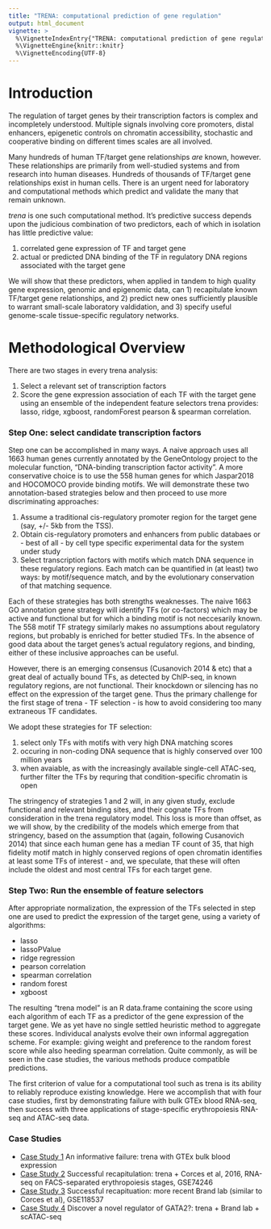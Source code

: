 ```yaml
---
title: "TRENA: computational prediction of gene regulation"
output: html_document
vignette: >
  %\VignetteIndexEntry{"TRENA: computational prediction of gene regulation"}
  %\VignetteEngine{knitr::knitr}
  %\VignetteEncoding{UTF-8}
---
```


# Introduction

The regulation of target genes by their transcription factors is complex and incompletely
understood.  Multiple signals involving core promoters, distal enhancers, epigenetic controls
on chromatin accessibility, stochastic and cooperative binding on different times scales are
all involved.

Many hundreds of human TF/target gene relationships *are* known, however.  These relationships
are primarily from  well-studied systems and from research into human diseases.  Hundreds of
thousands of TF/target gene relationships exist in human cells.  There is an urgent need
for laboratory and computational methods which predict and validate the many that remain unknown.

*trena* is one such computational method.  It's predictive success depends upon the judicious
combination of two predictors, each of which in isolation has little predictive value:

   1) correlated gene expression of TF and target gene
   2) actual or predicted DNA binding of the TF in regulatory DNA regions associated with
      the target gene

We will show that these predictors, when applied in tandem to high quality gene expression, genomic
and epigenomic data, can 1) recapitulate known TF/target gene relationships, and 2) predict new ones
sufficiently plausible to warrant small-scale laboratory valdidation, and 3) specify useful
genome-scale tissue-specific regulatory networks.  

# Methodological Overview

There are two stages in every trena analysis:

  1. Select a relevant set of transcription factors
  2. Score the gene expression association of each TF with the target gene using an ensemble of
     the independent feature selectors trena provides: lasso, ridge, xgboost, randomForest
     pearson & spearman correlation.

### Step One: select candidate transcription factors

Step one can be accomplished in many ways.  A naive approach uses all 1663 human genes currently
annotated by the GeneOntology project to the molecular function, "DNA-binding transcription factor activity".
A more conservative choice is to use the 558 human genes for which Jaspar2018 and HOCOMOCO provide
binding motifs.  We will demonstrate these two annotation-based strategies below and then proceed
to use more discriminating approaches:

  1.  Assume a traditional cis-regulatory promoter region for the target gene (say, +/-
      5kb from the TSS).
  2.  Obtain cis-regulatory promoters and enhancers from public databaes or - best of all -
      by cell type specific experimental data for the system under study
  3.  Select transcription factors with motifs which match DNA sequence in these regulatory regions.
      Each match can be quantified in (at least) two ways:  by motif/sequence match, and by
      the evolutionary conservation of that matching sequence.

Each of these strategies has both strengths weaknesses.  The naive 1663 GO annotation gene strategy
will identify TFs (or co-factors) which may be active and functional but for which a binding motif
is not neccesarily known.  The 558 motif TF strategy similarly makes no assumptions about regulatory regions, but
probably is enriched for better studied TFs. In the absence of good data about the target genes's
actual regulatory regions, and binding, either of these inclusive approaches can be useful.

However, there is an emerging consensus (Cusanovich 2014 & etc) that a great deal of actually bound
TFs, as detected by ChIP-seq, in known regulatory regions, are not functional.  Their
knockdown or silencing has no effect on the expression of the target gene.  Thus the primary challenge
for the first stage of trena - TF selection - is how to avoid considering too many extraneous TF candidates.

We adopt these strategies for TF selection:

  1) select only TFs with motifs with very high DNA matching scores
  2) occuring in non-coding DNA sequence that is highly conserved over 100 million years
  3) when avaiable, as with the increasingly available single-cell ATAC-seq, further
     filter the TFs by requring that condition-specific chromatin is open

The stringency of strategies 1 and 2 will, in any given study, exclude functional and relevant
binding sites, and their cognate TFs from consideration in the trena regulatory model.  This loss is
more than offset, as we will show, by the credibility of the models which emerge from that
stringency, based on the assumption that (again, following Cusanovich 2014) that since each human
gene has a median TF count of 35, that high fidelity motif match in highly conserved regions of open
chromatin identifies at least some TFs of interest - and, we speculate, that these will often include the
oldest and most central TFs for each target gene.

### Step Two: Run the ensemble of feature selectors

After appropriate normalization, the expression of the TFs selected in step one are used to predict
the expression of the target gene, using a variety of algorithms:

   - lasso
   - lassoPValue
   - ridge regression
   - pearson correlation
   - spearman correlation
   - random forest
   - xgboost

The resulting "trena model" is an R data.frame containing the score using each algorithm of each TF
as a predictor of the gene expression of the target gene.   We as yet have no single settled heuristic method
to aggregate these scores.   Individucal analysts evolve their own informal aggregation scheme. For
example:  giving weight and preference to the random forest score while also heeding spearman correlation.
Quite commonly, as will be seen in the case studies, the various methods produce compatible predictions.

The first criterion of value for a computational tool such as trena is its ability to reliably
reproduce existing knowledge.  Here we accomplish that with four case studies, first by demonstrating failure
with bulk GTEx blood RNA-seq, then success with three applications of stage-specific erythropoiesis
RNA-seq and ATAC-seq data.

### Case Studies

- [Case Study 1](caseStudyOne.html) An informative failure: trena with GTEx bulk blood expression
- [Case Study 2](caseStudyTwo.html)  Successful recapitulation:  trena + Corces et al, 2016, RNA-seq on FACS-separated erythropoiesis stages, GSE74246
- [Case Study 3](caseStudyThree.html) Successful recapituation: more recent Brand lab (similar to Corces et al), GSE118537
- [Case Study 4](caseStudyFour.html)  Discover a novel regulator of GATA2?: trena + Brand lab + scATAC-seq

<!--
This image summarizes the NFE2 genome neighborhood and binding sites for putative regulators identified
by trena:

  1. phast7: conserved DNA sequence, in red, on a scale of 0-1, across 7 species: opossum, dog, rat, mouse, rhesus
     monkey, chimpanzee and human.  Highly conserved sequence in non-coding regions is likely to be functional,
     that is, to play a role in regulating a nearby gene, and possibly a TF binding site.

  2. atac combined: the union of 12 scATAC-seq datasets, collected in an erythropoiesis time course
     Gillespie et al, https://www.biorxiv.org/content/10.1101/812123v1

  3. TAL1, KLF1, GATA1,  etc:  high-scoring motif matches for top regulating TFs predicted by trena
     using RNA-seq expression data from Gillespie et al.

Here is the high-res model as scored by trena, followed by the genome view.


```r
tbl.model <- get(load("brand.tbl.model.trimmed"))
knitr::kable(tbl.model)
```


```r
knitr::include_graphics("igvR-nfe2-regulation-noGeneHancer.png")
```


## Correlated gene expression of all known TFs to the target gene

We do this with three (four) sources of gene expression data

 1.  GTEx Whole Blood

### GTEx Blood


### Corces et al; Lineage-specific and single-cell chromatin accessibility charts human hematopoiesis and leukemia evolution.
in 13 human proimary blood cell types that span the hamatopoietic hierarchy"

see al
    https://www.ncbi.nlm.nih.gov/pubmed/27526324

see also: Integrated Single-Cell Analysis Maps the Continuous Regulatory Landscape of Human Hematopoietic Differentiation
Jason D.Buenrostro et al

### Brand erythropoiesis time-course

## Further restrict TFs to those which fall in highly conserved (phast7 >= 0.5) regions

##  as above, but with RNA collected from multiple stages of erythropoiesis
  5. use RNA-seq and scATAC-seq from Gillespie et al.  The ATAC-seq track is the union of
    for 20 samples across 12 erythropoiesis development timepoints.


# Journal Articles Reporting Regulators of NFE2  

  - Bose, Francesca, et al. "Functional interaction of CP2 with GATA-1 in the regulation of erythroid promoters."
    Molecular and cellular biology 26.10 (2006): 3942-3954.

  - Ding, Ya‐li, et al. "Over‐expression of EDAG in the myeloid cell line 32D: Induction of GATA‐1 expression
    and erythroid/megakaryocytic phenotype." Journal of cellular biochemistry 110.4 (2010): 866-874.

  - many more to be added...




# Session Info

```r
sessionInfo()
````


![knitr logo](http://yihui.name/knitr/images/knit-logo.png)
-->
